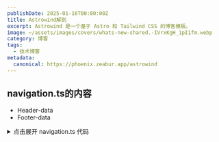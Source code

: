 ```yaml
---
publishDate: 2025-01-16T00:00:00Z
title: Astrowind解剖
excerpt: Astrowind 是一个基于 Astro 和 Tailwind CSS 的博客模板。
image: ~/assets/images/covers/whats-new-shared.-IVrxKgH_1pI1fm.webp
category: 博客
tags:
  - 技术博客
metadata:
  canonical: https://phoenix.zeabur.app/astrowind
---
```

## navigation.ts的内容

- Header-data
- Footer-data

<details>
<summary>点击展开 navigation.ts 代码</summary>

```ts
//naviagtion.ts
import { getPermalink, getBlogPermalink, getAsset } from './utils/permalinks';

export const headerData = {
  links: [
    {
      text: '主页',
      links: [
        {
          text: 'SaaS',
          href: getPermalink('/homes/saas'),
        },
        {
          text: 'Startup',
          href: getPermalink('/homes/startup'),
        },
        {
          text: 'Mobile App',
          href: getPermalink('/homes/mobile-app'),
        },
        {
          text: 'Personal',
          href: getPermalink('/homes/personal'),
        },
      ],
    },
    {
      text: '页面',
      links: [
        {
          text: '功能 (锚点链接)',
          href: getPermalink('/#features'),
        },
        {
          text: '服务',
          href: getPermalink('/services'),
        },
        {
          text: '价格',
          href: getPermalink('/pricing'),
        },
        {
          text: '关于我们',
          href: getPermalink('/about'),
        },
        {
          text: '联系我们',
          href: getPermalink('/contact'),
        },
        {
          text: '条款',
          href: getPermalink('/terms'),
        },
        {
          text: '隐私政策',
          href: getPermalink('/privacy'),
        },
      ],
    },
    {
      text: '落地页',
      links: [
        {
          text: 'Lead Generation',
          href: getPermalink('/landing/lead-generation'),
        },
        {
          text: 'Long-form Sales',
          href: getPermalink('/landing/sales'),
        },
        {
          text: 'Click-Through',
          href: getPermalink('/landing/click-through'),
        },
        {
          text: 'Product Details (or Services)',
          href: getPermalink('/landing/product'),
        },
        {
          text: 'Coming Soon or Pre-Launch',
          href: getPermalink('/landing/pre-launch'),
        },
        {
          text: 'Subscription',
          href: getPermalink('/landing/subscription'),
        },
      ],
    },
    {
      text: '博客',
      links: [
        {
          text: '博客列表',
          href: getBlogPermalink(),
        },
        {
          text: '文章',
          href: getPermalink('get-started-website-with-astro-tailwind-css', 'post'),
        },
        {
          text: '文章  (with MDX)',
          href: getPermalink('markdown-elements-demo-post', 'post'),
        },
        {
          text: '分类页面',
          href: getPermalink('tutorials', 'category'),
        },
        {
          text: '标签页面',
          href: getPermalink('astro', 'tag'),
        },
      ],
    },
    {
      text: '组件',
      href: '#',
    },
  ],
  actions: [{ text: '下载', href: 'https://github.com/onwidget/astrowind', target: '_blank' }],
};

export const footerData = {
  links: [
    {
      title: '产品',
      links: [
        { text: '功能', href: '#' },
        { text: '安全', href: '#' },
        { text: '团队', href: '#' },
        { text: '企业', href: '#' },
        { text: '客户故事', href: '#' },
        { text: '价格', href: '#' },
        { text: '资源', href: '#' },
      ],
    },
    {
      title: '平台',
      links: [
        { text: '开发者API', href: '#' },
        { text: '合作伙伴', href: '#' },
        { text: 'Atom', href: '#' },
        { text: 'Electron', href: '#' },
        { text: 'AstroWind桌面', href: '#' },
      ],
    },
    {
      title: 'Support',
      links: [
        { text: '文档', href: '#' },
        { text: '社区论坛', href: '#' },
        { text: '专业服务', href: '#' },
        { text: '技能', href: '#' },
        { text: '状态', href: '#' },
      ],
    },
    {
      title: 'Company',
      links: [
        { text: '关于', href: '#' },
        { text: '博客', href: '#' },
        { text: '职业', href: '#' },
        { text: '新闻', href: '#' },
        { text: '包容性', href: '#' },
        { text: '社会影响', href: '#' },
        { text: '商店', href: '#' },
      ],
    },
  ],
  secondaryLinks: [
    { text: 'Terms', href: getPermalink('/terms') },
    { text: 'Privacy Policy', href: getPermalink('/privacy') },
  ],
  socialLinks: [
    { ariaLabel: 'X', icon: 'tabler:brand-x', href: '#' },
    { ariaLabel: 'Instagram', icon: 'tabler:brand-instagram', href: '#' },
    { ariaLabel: 'Facebook', icon: 'tabler:brand-facebook', href: '#' },
    { ariaLabel: 'RSS', icon: 'tabler:rss', href: getAsset('/rss.xml') },
    { ariaLabel: 'Github', icon: 'tabler:brand-github', href: 'https://github.com/onwidget/astrowind' },
  ],
  footNote: `
    <img class="w-5 h-5 md:w-6 md:h-6 md:-mt-0.5 bg-cover mr-1.5 rtl:mr-0 rtl:ml-1.5 float-left rtl:float-right rounded-sm" src="https://onwidget.com/favicon/favicon-32x32.png" alt="onWidget logo" loading="lazy"></img>
    Made by <a class="text-blue-600 underline dark:text-muted" href="https://onwidget.com/"> onWidget</a> · All rights reserved.
  `,
};
```

</details>
